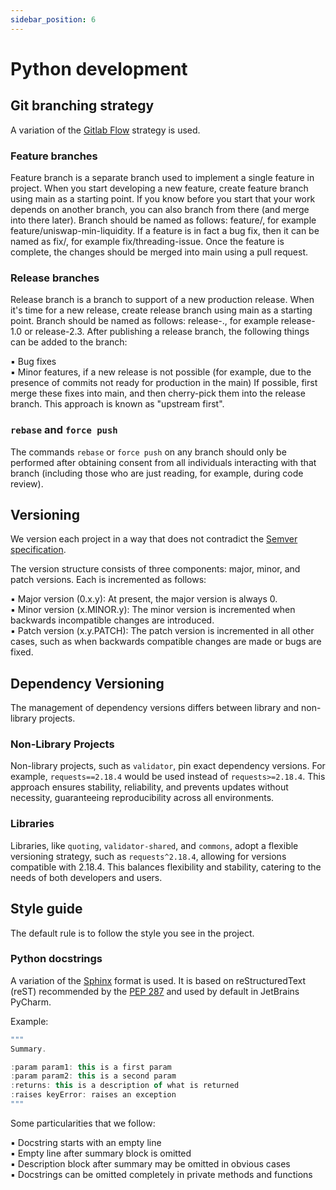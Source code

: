 ```yaml
---
sidebar_position: 6
---
```


# Python development

## Git branching strategy

A variation of the [Gitlab Flow](https://docs.gitlab.com/ee/topics/gitlab_flow.html) strategy is used.

### Feature branches

Feature branch is a separate branch used to implement a single feature in project. When you start developing a new feature, create feature branch using main as a starting point. If you know before you start that your work depends on another branch, you can also branch from there (and merge into there later). Branch should be named as follows: feature/, for example feature/uniswap-min-liquidity. If a feature is in fact a bug fix, then it can be named as fix/, for example fix/threading-issue. Once the feature is complete, the changes should be merged into main using a pull request.

### Release branches

Release branch is a branch to support of a new production release. When it's time for a new release, create release branch using main as a starting point. Branch should be named as follows: release-., for example release-1.0 or release-2.3. After publishing a release branch, the following things can be added to the branch:

▪️ Bug fixes   
▪️ Minor features, if a new release is not possible (for example, due to the presence of commits not ready for production in the main) If possible, first merge these fixes into main, and then cherry-pick them into the release branch. This approach is known as "upstream first".   

### `rebase` and `force push`

The commands `rebase` or `force push` on any branch should only be performed after obtaining consent from all individuals interacting with that branch (including those who are just reading, for example, during code review).

## Versioning

We version each project in a way that does not contradict the [Semver specification](https://semver.org/).

The version structure consists of three components: major, minor, and patch versions. Each is incremented as follows:

▪️ Major version (0.x.y): At present, the major version is always 0.   
▪️ Minor version (x.MINOR.y): The minor version is incremented when backwards incompatible changes are introduced.   
▪️ Patch version (x.y.PATCH): The patch version is incremented in all other cases, such as when backwards compatible changes are made or bugs are fixed.   

## Dependency Versioning

The management of dependency versions differs between library and non-library projects.

### Non-Library Projects

Non-library projects, such as `validator`, pin exact dependency versions. For example, `requests==2.18.4` would be used instead of `requests>=2.18.4`. This approach ensures stability, reliability, and prevents updates without necessity, guaranteeing reproducibility across all environments.

### Libraries

Libraries, like `quoting`, `validator-shared`, and `commons`, adopt a flexible versioning strategy, such as `requests^2.18.4`, allowing for versions compatible with 2.18.4. This balances flexibility and stability, catering to the needs of both developers and users.

## Style guide

The default rule is to follow the style you see in the project.

### Python docstrings

A variation of the [Sphinx](https://sphinx-rtd-tutorial.readthedocs.io/en/latest/docstrings.html#the-sphinx-docstring-format) format is used. It is based on reStructuredText (reST) recommended by the [PEP 287](https://peps.python.org/pep-0287/) and used by default in JetBrains PyCharm.

Example:

```js
"""
Summary.

:param param1: this is a first param
:param param2: this is a second param
:returns: this is a description of what is returned
:raises keyError: raises an exception
"""
```
Some particularities that we follow:

▪️ Docstring starts with an empty line   
▪️ Empty line after summary block is omitted   
▪️ Description block after summary may be omitted in obvious cases   
▪️ Docstrings can be omitted completely in private methods and functions   

